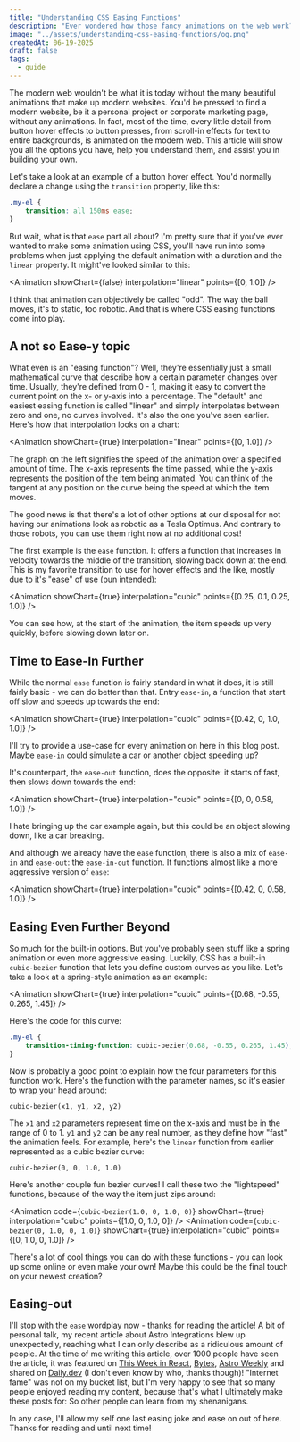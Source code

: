 ---
title: "Understanding CSS Easing Functions"
description: "Ever wondered how those fancy animations on the web work?"
image: "../assets/understanding-css-easing-functions/og.png"
createdAt: 06-19-2025
draft: false
tags:
  - guide
---
The modern web wouldn't be what it is today without the many beautiful animations that make up modern websites. You'd be pressed to find a modern website, be it a personal project or corporate marketing page, without any animations. In fact, most of the time, every little detail from button hover effects to button presses, from scroll-in effects for text to entire backgrounds, is animated on the modern web. This article will show you all the options you have, help you understand them, and assist you in building your own.

Let's take a look at an example of a button hover effect. You'd normally declare a change using the `transition` property, like this:

```css
.my-el {
	transition: all 150ms ease;
}
```

But wait, what is that `ease` part all about? I'm pretty sure that if you've ever wanted to make some animation using CSS, you'll have run into some problems when just applying the default animation with a duration and the `linear` property. It might've looked similar to this:



<Animation showChart={false} interpolation="linear" points={[0, 1.0]} />

I think that animation can objectively be called "odd". The way the ball moves, it's to static, too robotic. And that is where CSS easing functions come into play.

## A not so Ease-y topic
What even is an "easing function"? Well, they're essentially just a small mathematical curve that describe how a certain parameter changes over time. Usually, they're defined from 0 - 1, making it easy to convert the current point on the x- or y-axis into a percentage. The "default" and easiest easing function is called "linear" and simply interpolates between zero and one, no curves involved. It's also the one you've seen earlier. Here's how that interpolation looks on a chart:

<Animation showChart={true} interpolation="linear" points={[0, 1.0]} />

The graph on the left signifies the speed of the animation over a specified amount of time. The x-axis represents the time passed, while the y-axis represents the position of the item being animated. You can think of the tangent at any position on the curve being the speed at which the item moves.

The good news is that there's a lot of other options at our disposal for not having our animations look as robotic as a Tesla Optimus. And contrary to those robots, you can use them right now at no additional cost!

The first example is the `ease` function. It offers a function that increases in velocity towards the middle of the transition, slowing back down at the end. This is my favorite transition to use for hover effects and the like, mostly due to it's "ease" of use (pun intended):

<Animation showChart={true} interpolation="cubic" points={[0.25, 0.1, 0.25, 1.0]} />

You can see how, at the start of the animation, the item speeds up very quickly, before slowing down later on.

## Time to Ease-In Further
While the normal `ease` function is fairly standard in what it does, it is still fairly basic - we can do better than that. Entry `ease-in`, a function that start off slow and speeds up towards the end:

<Animation showChart={true} interpolation="cubic" points={[0.42, 0, 1.0, 1.0]} />

I'll try to provide a use-case for every animation on here in this blog post. Maybe `ease-in` could simulate a car or another object speeding up? 

It's counterpart, the `ease-out` function, does the opposite: it starts of fast, then slows down towards the end:

<Animation showChart={true} interpolation="cubic" points={[0, 0, 0.58, 1.0]} />

I hate bringing up the car example again, but this could be an object slowing down, like a car breaking.

And although we already have the `ease` function, there is also a mix of `ease-in` and `ease-out`: the `ease-in-out` function. It functions almost like a more aggressive version of `ease`:

<Animation showChart={true} interpolation="cubic" points={[0.42, 0, 0.58, 1.0]} />

## Easing Even Further Beyond
So much for the built-in options. But you've probably seen stuff like a spring animation or even more aggressive easing. Luckily, CSS has a built-in `cubic-bezier` function that lets you define custom curves as you like. Let's take a look at a spring-style animation as an example:

<Animation showChart={true} interpolation="cubic" points={[0.68, -0.55, 0.265, 1.45]} />

Here's the code for this curve:

```css
.my-el {
	transition-timing-function: cubic-bezier(0.68, -0.55, 0.265, 1.45);
}
```

Now is probably a good point to explain how the four parameters for this function work. Here's the function with the parameter names, so it's easier to wrap your head around:

```
cubic-bezier(x1, y1, x2, y2)
```

The `x1` and `x2` parameters represent time on the x-axis and must be in the range of 0 to 1. `y1` and `y2` can be any real number, as they define how "fast" the animation feels. For example, here's the `linear` function from earlier represented as a cubic bezier curve:

```
cubic-bezier(0, 0, 1.0, 1.0)
```

Here's another couple fun bezier curves! I call these two the "lightspeed" functions, because of the way the item just zips around:

<Animation code={`cubic-bezier(1.0, 0, 1.0, 0)`} showChart={true} interpolation="cubic" points={[1.0, 0, 1.0, 0]} />
<Animation code={`cubic-bezier(0, 1.0, 0, 1.0)`} showChart={true} interpolation="cubic" points={[0, 1.0, 0, 1.0]} />

There's a lot of cool things you can do with these functions - you can look up some online or even make your own! Maybe this could be the final touch on your newest creation?

## Easing-out
I'll stop with the `ease` wordplay now - thanks for reading the article! A bit of personal talk, my recent article about Astro Integrations blew up unexpectedly, reaching what I can only describe as a ridiculous amount of people. At the time of me writing this article, over 1000 people have seen the article, it was featured on [This Week in React](https://thisweekinreact.com/), [Bytes](https://bytes.dev), [Astro Weekly](https://newsletter.astroweekly.dev/) and shared on [Daily.dev](https://daily.dev) (I don't even know by who, thanks though)! "Internet fame" was not on my bucket list, but I'm very happy to see that so many people enjoyed reading my content, because that's what I ultimately make these posts for: So other people can learn from my shenanigans.

In any case, I'll allow my self one last easing joke and ease on out of here. Thanks for reading and until next time!
